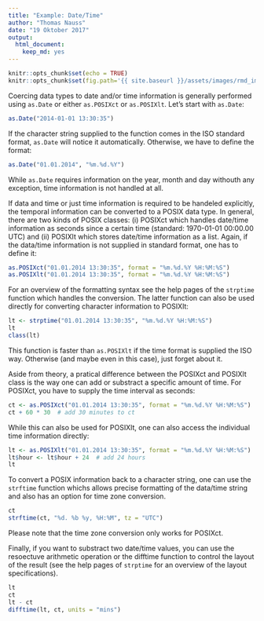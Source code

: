 ```yaml
---
title: "Example: Date/Time"
author: "Thomas Nauss"
date: "19 Oktober 2017"
output: 
  html_document: 
    keep_md: yes
---
```

```r
knitr::opts_chunk$set(echo = TRUE)
knitr::opts_chunk$set(fig.path='{{ site.baseurl }}/assets/images/rmd_images/e01-01/')
```

Coercing data types to date and/or time information is generally performed using
`as.Date` or either `as.POSIXct` or `as.POSIXlt`. Let's start with `as.Date`:
```r
as.Date("2014-01-01 13:30:35")
```
If the character string supplied to the function comes in the ISO standard format,
`as.Date` will notice it automatically. Otherwise, we have to define the format:
```r
as.Date("01.01.2014", "%m.%d.%Y")
```
While `as.Date` requires information on the year, month and day withouth any
exception, time information is not handled at all.

If data and time or just time information is required to be handeled explicitly,
the temporal information can be converted to a POSIX data type. In general, there
are two kinds of POSIX classes: (i) POSIXct which handles date/time information as
seconds since a certain time (standard: 1970-01-01 00:00.00 UTC) and (ii)
POSIXlt which stores date/time information as a list. Again, if the data/time
information is not supplied in standard format, one has to define it:
```r
as.POSIXct("01.01.2014 13:30:35", format = "%m.%d.%Y %H:%M:%S")
as.POSIXlt("01.01.2014 13:30:35", format = "%m.%d.%Y %H:%M:%S")
```
For an overview of the formatting syntax see the help pages of the `strptime`
function which handles the conversion. The latter function can also be used
directly for converting character information to POSIXlt:
```r
lt <- strptime("01.01.2014 13:30:35", "%m.%d.%Y %H:%M:%S")
lt
class(lt)
```
This function is faster than `as.POSIXlt` if the time format
is supplied the ISO way. Otherwise (and maybe even in this case), just forget 
about it.

Aside from theory, a pratical difference between the POSIXct and POSIXlt class
is the way one can add or substract a specific amount of time. For POSIXct, you
have to supply the time interval as seconds:
```r
ct <- as.POSIXct("01.01.2014 13:30:35", format = "%m.%d.%Y %H:%M:%S")
ct + 60 * 30  # add 30 minutes to ct
```
While this can also be used for POSIXlt, one can also access the individual 
time information directly:
```r
lt <- as.POSIXlt("01.01.2014 13:30:35", format = "%m.%d.%Y %H:%M:%S")
lt$hour <- lt$hour + 24  # add 24 hours
lt
```

To convert a POSIX information back to a character string, one can use the
`strftime` function whichs allows precise formatting of the data/time string and
also has an option for time zone conversion.
```r
ct
strftime(ct, "%d. %b %y, %H:%M", tz = "UTC")
```
Please note that the time zone conversion only works for POSIXct.


Finally, if you want to substract two date/time values, you can use the
resoectuve arithmetic operation or the difftime function to control the layout of
the result (see the help pages of `strptime` for an overview of the layout 
specifications).
```r
lt
ct
lt - ct
difftime(lt, ct, units = "mins")
```
